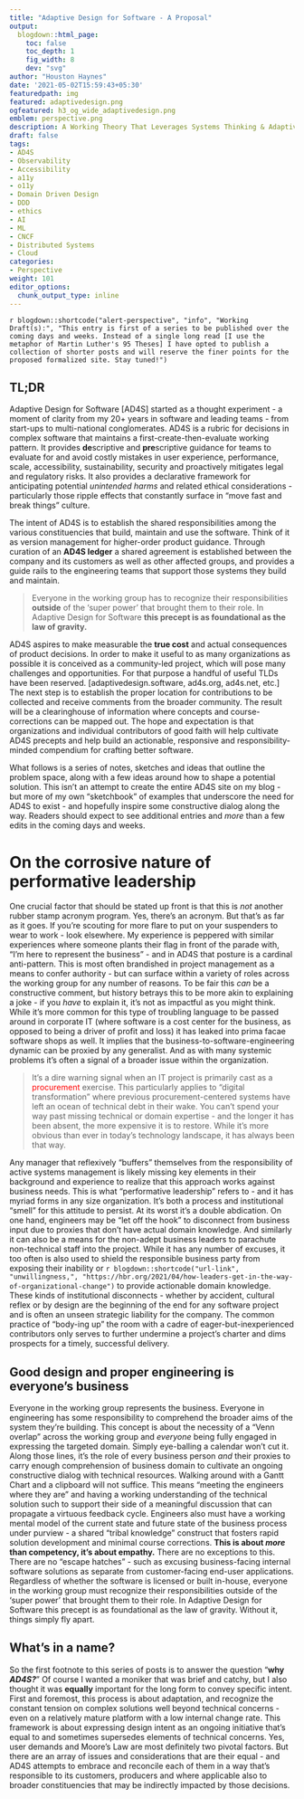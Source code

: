 ```yaml
---
title: "Adaptive Design for Software - A Proposal"
output:
  blogdown::html_page:
    toc: false
    toc_depth: 1
    fig_width: 8
    dev: "svg"
author: "Houston Haynes"
date: '2021-05-02T15:59:43+05:30'
featuredpath: img
featured: adaptivedesign.png
ogfeatured: h3_og_wide_adaptivedesign.png
emblem: perspective.png
description: A Working Theory That Leverages Systems Thinking & Adaptive Management
draft: false
tags:
- AD4S
- Observability
- Accessibility
- a11y
- o11y
- Domain Driven Design
- DDD
- ethics
- AI
- ML
- CNCF
- Distributed Systems
- Cloud
categories: 
- Perspective
weight: 101
editor_options: 
  chunk_output_type: inline
---
```

`r blogdown::shortcode("alert-perspective", "info", "Working Draft(s):", "This entry is first of a series to be published over the coming days and weeks. Instead of a single long read [I use the metaphor of Martin Luther's 95 Theses] I have opted to publish a collection of shorter posts and will reserve the finer points for the proposed formalized site. Stay tuned!")`

## TL;DR

Adaptive Design for Software [AD4S] started as a thought experiment - a moment of clarity from my 20+ years in software and leading teams - from start-ups to multi-national conglomerates. AD4S is a rubric for decisions in complex software that maintains a first-create-then-evaluate working pattern. It provides **de**scriptive and **pre**scriptive guidance for teams to evaluate for and avoid costly mistakes in user experience, performance, scale, accessibility, sustainability, security and proactively mitigates legal and regulatory risks. It also provides a declarative framework for anticipating potential *unintended harms* and related ethical considerations - particularly those ripple effects that constantly surface in "move fast and break things" culture.

The intent of AD4S is to establish the shared responsibilities among the various constituencies that build, maintain and use the software. Think of it as version management for higher-order product guidance. Through curation of an **AD4S ledger** a shared agreement is established between the company and its customers as well as other affected groups, and provides a guide rails to the engineering teams that support those systems they build and maintain. 

> Everyone in the working group has to recognize their responsibilities __outside__ of the 'super power' that brought them to their role. In Adaptive Design for Software __this precept is as foundational as the law of gravity.__

AD4S aspires to make measurable the **true cost** and actual consequences of product decisions. In order to make it useful to as many organizations as possible it is conceived as a community-led project, which will pose many challenges and opportunities. For that purpose a handful of useful TLDs have been reserved. [adaptivedesign.software, ad4s.org, ad4s.net, etc.] The next step is to establish the proper location for contributions to be collected and receive comments from the broader community. The result will be a clearinghouse of information where concepts and course-corrections can be mapped out. The hope and expectation is that organizations and individual contributors of good faith will help cultivate AD4S precepts and help build an actionable, responsive and responsibility-minded compendium for crafting better software.

What follows is a series of notes, sketches and ideas that outline the problem space, along with a few ideas around how to shape a potential solution. This isn't an attempt to create the entire AD4S site on my blog - but more of my own "sketchbook" of examples that underscore the need for AD4S to exist - and hopefully inspire some constructive dialog along the way. Readers should expect to see additional entries and *more* than a few edits in the coming days and weeks.

# On the corrosive nature of performative leadership

One crucial factor that should be stated up front is that this is *not* another rubber stamp acronym program. Yes, there's an acronym. But that's as far as it goes. If you're scouting for more flare to put on your suspenders to wear to work - look elsewhere. My experience is peppered with similar experiences where someone plants their flag in front of the parade with, "I'm here to represent the business" - and in AD4S that posture is a cardinal anti-pattern. This is most often brandished in project management as a means to confer authority - but can surface within a variety of roles across the working group for any number of reasons. To be fair this *can* be a constructive comment, but history betrays this to be more akin to explaining a joke - if you *have* to explain it, it's not as impactful as you might think. While it's more common for this type of troubling language to be passed around in corporate IT (where software is a cost center for the business, as opposed to being a driver of profit and loss) it has leaked into prima facae software shops as well. It implies that the business-to-software-engineering dynamic can be proxied by any generalist. And as with many systemic problems it's often a signal of a broader issue within the organization.

> It's a dire warning signal when an IT project is primarily cast as a <span style="color:red">procurement</span> exercise. This particularly applies to "digital transformation" where previous procurement-centered systems have left an ocean of technical debt in their wake. You can't spend your way past missing technical or domain expertise - and the longer it has been absent, the more expensive it is to restore. While it's more obvious than ever in today's technology landscape, it has always been that way.

Any manager that reflexively "buffers" themselves from the responsibility of active systems management is likely missing key elements in their background and experience to realize that this approach works against business needs. This is what "performative leadership" refers to - and it has myriad forms in any size organization. It's both a process and institutional "smell" for this attitude to persist. At its worst it's a double abdication. On one hand, engineers may be "let off the hook" to disconnect from business input due to proxies that don't have actual domain knowledge. And similarly it can also be a means for the non-adept business leaders to parachute non-technical staff into the project. While it has any number of excuses, it too often is also used to shield the responsible business party from exposing their inability or `r blogdown::shortcode("url-link", "unwillingness,", "https://hbr.org/2021/04/how-leaders-get-in-the-way-of-organizational-change")` to provide actionable domain knowledge. These kinds of institutional disconnects - whether by accident, cultural reflex or by design are the beginning of the end for any software project and is often an unseen strategic liability for the company. The common practice of "body-ing up" the room with a cadre of eager-but-inexperienced contributors only serves to further undermine a project's charter and dims prospects for a timely, successful delivery.

## Good design and proper engineering is everyone's business

Everyone in the working group represents the business. Everyone in engineering has some responsibility to comprehend the broader aims of the system they're building. This concept is about the necessity of a "Venn overlap" across the working group and *everyone* being fully engaged in expressing the targeted domain. Simply eye-balling a calendar won't cut it. Along those lines, it's the role of every business person *and* their proxies to carry enough comprehension of business domain to cultivate an ongoing constructive dialog with technical resources. Walking around with a Gantt Chart and a clipboard will not suffice. This means "meeting the engineers where they are" and having a working understanding of the technical solution such to support their side of a meaningful discussion that can propagate a virtuous feedback cycle. Engineers also must have a working mental model of the current state and future state of the business process under purview - a shared "tribal knowledge" construct that fosters rapid solution development and minimal course corrections. __This is about *more* than competency, it's about empathy.__ There are no exceptions to this. There are no "escape hatches" - such as excusing business-facing internal software solutions as separate from customer-facing end-user applications. Regardless of whether the software is licensed or built in-house, everyone in the working group must recognize their responsibilities outside of the 'super power' that brought them to their role. In Adaptive Design for Software this precept is as foundational as the law of gravity. Without it, things simply fly apart.

## What's in a name?

So the first footnote to this series of posts is to answer the question "__why *AD4S?*__"  Of course I wanted a moniker that was brief and catchy, but I also thought it was __equally__ important for the long form to convey specific intent. First and foremost, this process is about adaptation, and recognize the constant tension on complex solutions well beyond technical concerns - even on a relatively mature platform with a low internal change rate. This framework is about expressing design intent as an ongoing initiative that's equal to and sometimes supersedes elements of technical concerns. Yes, user demands and Moore's Law are most definitely two pivotal factors. But there are an array of issues and considerations that are their equal - and AD4S attempts to embrace and reconcile each of them in a way that's responsible to its customers, producers and where applicable also to broader constituencies that may be indirectly impacted by those decisions.
